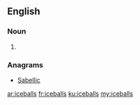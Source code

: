 ==English==

===Noun===
{{head|en|plural}}

# {{plural of|iceball|lang=en|nocat=1}}

===Anagrams===
* [[Sabellic#English|Sabellic]]

[[ar:iceballs]]
[[fr:iceballs]]
[[ku:iceballs]]
[[my:iceballs]]